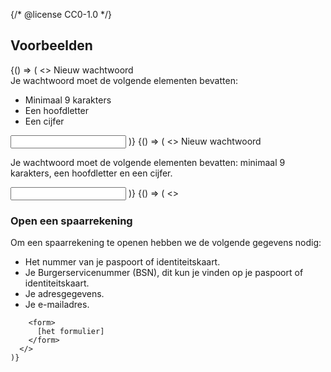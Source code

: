 {/* @license CC0-1.0 */}


## Voorbeelden

<Guideline appearance="dont" title="Een opsomming in een description.">
  <Canvas language="html">
    {() => (
      <>
        <label htmlFor="wachtwoord">Nieuw wachtwoord</label>
        <div id="description-wachtwoord">
          Je wachtwoord moet de volgende elementen bevatten:
          <ul>
            <li>Minimaal 9 karakters</li>
            <li>Een hoofdletter</li>
            <li>Een cijfer</li>
          </ul>
        </div>
        <input
          id="wachtwoord"
          type="password"
          name="nieuw-wachtwoord"
          autocomplete="new-password"
          aria-describedby="description-wachtwoord"
        />
      </>
    )}
  </Canvas>
</Guideline>

<Guideline appearance="do" title="Alleen tekst in een description.">
  <Canvas language="html">
    {() => (
      <>
        <label htmlFor="wachtwoord">Nieuw wachtwoord</label>
        <p id="description-wachtwoord">
          Je wachtwoord moet de volgende elementen bevatten: minimaal 9 karakters, een hoofdletter en een cijfer.
        </p>
        <input
          id="wachtwoord"
          type="password"
          name="nieuw-wachtwoord"
          autocomplete="new-password"
          aria-describedby="description-wachtwoord"
        />
      </>
    )}
  </Canvas>
</Guideline>

<Guideline appearance="do" title="Zet informatie in rich tekst boven het formulier en onder het bijbehorende kopje.">
  <Canvas language="html">
    {() => (
      <>
        <h3>Open een spaarrekening</h3>
        <p>
          Om een spaarrekening te openen hebben we de volgende gegevens nodig:</p>
          <ul>
            <li>Het nummer van je paspoort of identiteitskaart.</li>
            <li>Je Burgerservicenummer (BSN), dit kun je vinden op je paspoort of identiteitskaart.</li>
            <li>Je adresgegevens.</li>
            <li>Je e-mailadres.</li>
          </ul>

        <form>
          [het formulier]
        </form>
      </>
    )}

  </Canvas>
</Guideline>
